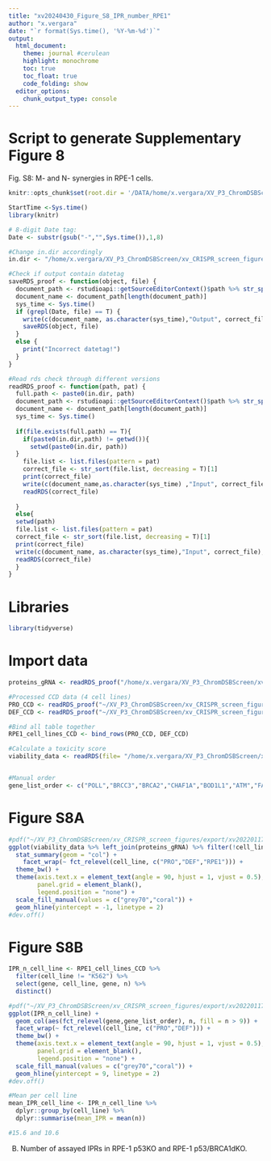 ```yaml
---
title: "xv20240430_Figure_S8_IPR_number_RPE1"
author: "x.vergara"
date: "`r format(Sys.time(), '%Y-%m-%d')`"
output:
  html_document:
    theme: journal #cerulean
    highlight: monochrome
    toc: true
    toc_float: true
    code_folding: show
  editor_options:
    chunk_output_type: console
---
```


# Script to generate Supplementary Figure 8

Fig. S8: M- and N- synergies in RPE-1 cells. 
```r
knitr::opts_chunk$set(root.dir = '/DATA/home/x.vergara/XV_P3_ChromDSBScreen/xv_CRISPR_screen_figures/rmarkdown/xv20210920_paper_scripts/short_version/knit_html/')

StartTime <-Sys.time()
library(knitr)

# 8-digit Date tag:
Date <- substr(gsub("-","",Sys.time()),1,8)

#Change in.dir accordingly
in.dir <- "/home/x.vergara/XV_P3_ChromDSBScreen/xv_CRISPR_screen_figures/"

#Check if output contain datetag
saveRDS_proof <- function(object, file) {
  document_path <- rstudioapi::getSourceEditorContext()$path %>% str_split(pattern = "/") %>% unlist()
  document_name <- document_path[length(document_path)]
  sys_time <- Sys.time()
  if (grepl(Date, file) == T) {
    write(c(document_name, as.character(sys_time),"Output", correct_file), file = paste0(in.dir,"log"), ncolumns = 4, sep = "\t", append = T)
    saveRDS(object, file)
  }
  else {
    print("Incorrect datetag!")
  }
}

#Read rds check through different versions
readRDS_proof <- function(path, pat) {
  full.path <- paste0(in.dir, path)
  document_path <- rstudioapi::getSourceEditorContext()$path %>% str_split(pattern = "/") %>% unlist()
  document_name <- document_path[length(document_path)]
  sys_time <- Sys.time()
  
  if(file.exists(full.path) == T){
    if(paste0(in.dir,path) != getwd()){
      setwd(paste0(in.dir, path))
  }
    file.list <- list.files(pattern = pat)
    correct_file <- str_sort(file.list, decreasing = T)[1]
    print(correct_file)
    write(c(document_name,as.character(sys_time) ,"Input", correct_file), file = paste0(in.dir,"log"), ncolumns = 4, sep = "\t", append = T)
    readRDS(correct_file)
    
  }
  else{
  setwd(path)
  file.list <- list.files(pattern = pat)
  correct_file <- str_sort(file.list, decreasing = T)[1]
  print(correct_file)
  write(c(document_name, as.character(sys_time),"Input", correct_file),file = paste0(in.dir,"log"), ncolumns = 4, sep = "\t", append = T)
  readRDS(correct_file)
  }
}
```


# Libraries

```r
library(tidyverse)
```

# Import data

```r
proteins_gRNA <- readRDS_proof("/home/x.vergara/XV_P3_ChromDSBScreen/xv_CRISPR_screen_figures/data/revisions/validation_screen","gRNA_gene") #gRNA gene conversion

#Processed CCD data (4 cell lines)
PRO_CCD <- readRDS_proof("~/XV_P3_ChromDSBScreen/xv_CRISPR_screen_figures/data/processed_data","PRO_CCD")
DEF_CCD <- readRDS_proof("~/XV_P3_ChromDSBScreen/xv_CRISPR_screen_figures/data/processed_data","DEF_CCD")

#Bind all table together
RPE1_cell_lines_CCD <- bind_rows(PRO_CCD, DEF_CCD)

#Calculate a toxicity score
viability_data <- readRDS(file= "/home/x.vergara/XV_P3_ChromDSBScreen/xv_CRISPR_screen_figures/data/revisions/validation_screen/xv20230908_dna_quantification_viability.rds")


#Manual order
gene_list_order <- c("POLL","BRCC3","BRCA2","CHAF1A","BOD1L1","ATM","FANCD2","MDC1","RAD50","CHEK2","SMC5","FANCG","FAAP24","RMI2","BLM","PARP1","FANCM","ATR","RBBP8","TOPBP1")

```

# Figure S8A

```r
#pdf("~/XV_P3_ChromDSBScreen/xv_CRISPR_screen_figures/export/xv20220117_paper_figure_short/supplementary_figures/figure_S5_RPE1_data_controls/xv20231102_S5D_DNA_recovery.pdf", width= 7,height = 2.5)
ggplot(viability_data %>% left_join(proteins_gRNA) %>% filter(!cell_line %in%  c("U2OS","RPE1")) %>% na.omit(), aes(fct_relevel(gene,gene_list_order),log2(dna_score), fill = mean_DNA_loss < 0.5)) + 
  stat_summary(geom = "col") +
    facet_wrap(~ fct_relevel(cell_line, c("PRO","DEF","RPE1"))) +
  theme_bw() +
  theme(axis.text.x = element_text(angle = 90, hjust = 1, vjust = 0.5),
        panel.grid = element_blank(),
        legend.position = "none") +
  scale_fill_manual(values = c("grey70","coral")) +
  geom_hline(yintercept = -1, linetype = 2)
#dev.off()

```


# Figure S8B

```r
IPR_n_cell_line <- RPE1_cell_lines_CCD %>%
  filter(cell_line != "K562") %>%
  select(gene, cell_line, gene, n) %>%
  distinct()

#pdf("~/XV_P3_ChromDSBScreen/xv_CRISPR_screen_figures/export/xv20220117_paper_figure_short/supplementary_figures/figure_S5_RPE1_data_controls/xv20231102_S5A_IPR_n_RPE1.pdf", width= 7,height = 2.5)
ggplot(IPR_n_cell_line) +
  geom_col(aes(fct_relevel(gene,gene_list_order), n, fill = n > 9)) +
  facet_wrap(~ fct_relevel(cell_line, c("PRO","DEF"))) +
  theme_bw() +
  theme(axis.text.x = element_text(angle = 90, hjust = 1, vjust = 0.5),
        panel.grid = element_blank(),
        legend.position = "none") +
  scale_fill_manual(values = c("grey70","coral")) +
  geom_hline(yintercept = 9, linetype = 2)
#dev.off()

#Mean per cell line
mean_IPR_cell_line <- IPR_n_cell_line %>%
  dplyr::group_by(cell_line) %>%
  dplyr::summarise(mean_IPR = mean(n))

#15.6 and 10.6

```

B) Number of assayed IPRs in RPE-1 p53KO and RPE-1 p53/BRCA1dKO.